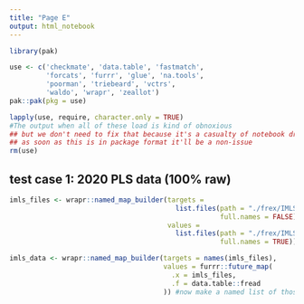 ```yaml
---
title: "Page E"
output: html_notebook
---
```

```r
library(pak)

use <- c('checkmate', 'data.table', 'fastmatch', 
         'forcats', 'furrr', 'glue', 'na.tools', 
         'poorman', 'triebeard', 'vctrs', 
         'waldo', 'wrapr', 'zeallot')
pak::pak(pkg = use)
```
```r
lapply(use, require, character.only = TRUE)
#The output when all of these load is kind of obnoxious 
## but we don't need to fix that because it's a casualty of notebook drafting
## as soon as this is in package format it'll be a non-issue 
rm(use)
```

## test case 1: 2020 PLS data (100% raw)

```r
imls_files <- wrapr::named_map_builder(targets = 
                                         list.files(path = "./frex/IMLS/raw",
                                                    full.names = FALSE),
                                       values = 
                                         list.files(path = "./frex/IMLS/raw",
                                                    full.names = TRUE)) #make a named list of the files and their paths

imls_data <- wrapr::named_map_builder(targets = names(imls_files),
                                      values = furrr::future_map(
                                        .x = imls_files,
                                        .f = data.table::fread
                                      )) #now make a named list of those files and their fread contents instead 
```

